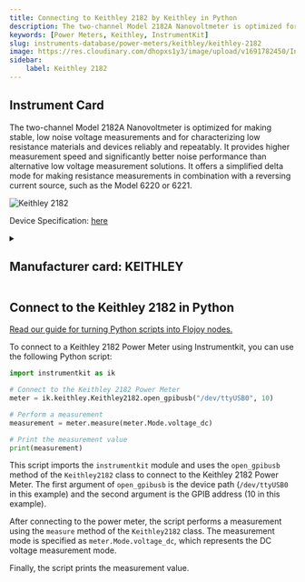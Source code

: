 ```yaml
---
title: Connecting to Keithley 2182 by Keithley in Python
description: The two-channel Model 2182A Nanovoltmeter is optimized for making stable, low noise voltage measurements and for characterizing low resistance materials and devices reliably and repeatably. It provides higher measurement speed and significantly better noise performance than alternative low voltage measurement solutions. It offers a simplified delta mode for making resistance measurements in combination with a reversing current source, such as the Model 6220 or 6221.
keywords: [Power Meters, Keithley, InstrumentKit] 
slug: instruments-database/power-meters/keithley/keithley-2182 
image: https://res.cloudinary.com/dhopxs1y3/image/upload/v1691782450/Instruments/Power%20Meters/Keithley-2182/Keithley-2182.jpg
sidebar:
    label: Keithley 2182 
---
```



## Instrument Card

The two-channel Model 2182A Nanovoltmeter is optimized for making stable, low noise voltage measurements and for characterizing low resistance materials and devices reliably and repeatably. It provides higher measurement speed and significantly better noise performance than alternative low voltage measurement solutions. It offers a simplified delta mode for making resistance measurements in combination with a reversing current source, such as the Model 6220 or 6221.

![Keithley 2182](https://res.cloudinary.com/dhopxs1y3/image/upload/v1691782450/Instruments/Power%20Meters/Keithley-2182/Keithley-2182.jpg)

Device Specification: [here](https://download.tek.com/datasheet/2182A-15912.pdf)

<details style={{ marginTop: "15px"}}>
<summary><h2 style={{display:'inline'}}>Manufacturer card: KEITHLEY</h2></summary>

![KEITHLEY](https://res.cloudinary.com/dhopxs1y3/image/upload/v1692806202/Instruments/Vendor%20Logos/Keithley.png)

Keithley Instruments is a measurement and instrument company headquartered in Solon, Ohio, that develops, manufactures, markets, and sells data acquisition products, as well as complete systems for high-volume production and assembly testing.

- Headquarters: Cleveland, Ohio, United States
- Yearly Revenue (millions, USD): 110.6
- Vendor Website: [here](https://www.tek.com/en)

</details>


<FeaturedInstrumentVideo category="POWER_METERS" />

## Connect to the Keithley 2182 in Python

[Read our guide for turning Python scripts into Flojoy nodes.](https://docs.flojoy.ai/contribution/blocks/custom-flojoy-block/)



<Tabs>
<TabItem value="Flojoy" label="Flojoy" className="flojoy-instrument-tabs">

<SectionsCard category="POWER_METERS" manufacturer="Keithley"></SectionsCard>

</TabItem>
<TabItem value="InstrumentKit" label="InstrumentKit">

To connect to a Keithley 2182 Power Meter using Instrumentkit, you can use the following Python script:

```python
import instrumentkit as ik

# Connect to the Keithley 2182 Power Meter
meter = ik.keithley.Keithley2182.open_gpibusb("/dev/ttyUSB0", 10)

# Perform a measurement
measurement = meter.measure(meter.Mode.voltage_dc)

# Print the measurement value
print(measurement)
```

This script imports the `instrumentkit` module and uses the `open_gpibusb` method of the `Keithley2182` class to connect to the Keithley 2182 Power Meter. The first argument of `open_gpibusb` is the device path (`/dev/ttyUSB0` in this example) and the second argument is the GPIB address (10 in this example).

After connecting to the power meter, the script performs a measurement using the `measure` method of the `Keithley2182` class. The measurement mode is specified as `meter.Mode.voltage_dc`, which represents the DC voltage measurement mode.

Finally, the script prints the measurement value.

</TabItem>
</Tabs>